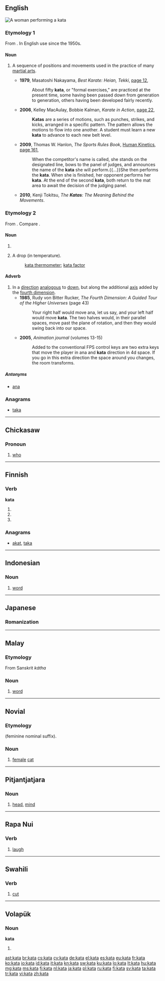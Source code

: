 {{also|Kata|kąta}}
==English==
[[File:Šenjug-kata-Tampere-2006.jpg|right|thumb|A woman performing a kata]]
{{wikipedia}}
===Etymology 1===
From {{etyl|ja|en}} {{term|sc=Jpan|型||pattern, model|lang=ja}}.
In English use since the 1950s.

====Noun====
{{en-noun}}

# {{context|martial arts}} A sequence of positions and movements used in the practice of many [[martial art]]s.
#* '''1979''', Masatoshi Nakayama, ''Best Karate: Heian, Tekki'', [http://books.google.com/books?id=fDJwrR93rZAC&pg=PA12&dq=%22kata%22+-intitle:kata&hl=en&ei=xMGRTt_0I6v4mAW0yam1Cg&sa=X&oi=book_result&ct=result&resnum=3&ved=0CDQQ6AEwAg#v=onepage&q=%22kata%22%20-intitle%3Akata&f=false page 12],
#*: About fifty '''kata''', or "formal exercises," are practiced at the present time, some having been passed down from generation to generation, others having been developed fairly recently.
#* '''2006''', Kelley MacAulay, Bobbie Kalman, ''Karate in Action'', [http://books.google.com/books?id=dP3LEiLjPYQC&pg=PA22&dq=%22kata%7Ckatas%22+-intitle:kata&hl=en&ei=GsaRToOCEeiTiAe0h6WVDg&sa=X&oi=book_result&ct=result&resnum=6&ved=0CEkQ6AEwBQ#v=onepage&q=%22kata%7Ckatas%22%20-intitle%3Akata&f=false page 22],
#*: '''Katas''' are a series of motions, such as punches, strikes, and kicks, arranged in a specific pattern. The pattern allows the motions to flow into one another. A student must learn a new '''kata''' to advance to each new belt level.
#* '''2009''', Thomas W. Hanlon, ''The Sports Rules Book'', [[w:Human Kinetics (publisher)|Human Kinetics]], [http://books.google.com/books?id=HJ0BeoJnbCUC&pg=PA161&dq=%22kata%22+-intitle:kata&hl=en&ei=4MORTpTRH6fFmAX01YSNAw&sa=X&oi=book_result&ct=result&resnum=4&ved=0CDgQ6AEwAzgK#v=onepage&q=%22kata%22%20-intitle%3Akata&f=false page 161],
#*: When the competitor's name is called, she stands on the designated line, bows to the panel of judges, and announces the name of the '''kata''' she will perform.{{...}}She then performs the '''kata'''. When she is finished, her opponent performs her '''kata'''. At the end of the second '''kata''', both return to the mat area to await the decision of the judging panel.
#* '''2010''', Kenji Tokitsu, ''The '''Katas''': The Meaning Behind the Movements''.

===Etymology 2===
From {{etyl|grc|en}} {{term|κατά||downwards|lang=grc}}. Compare {{term|cata-|lang=en}}.

====Noun====
{{en-noun}}

# {{abbreviation of|kata thermometer}}
# {{context|in combination}} A drop (in temperature).
#: [[kata thermometer]]; [[kata factor]]

====Adverb====
{{en-adv}}

# In a [[direction]] [[analogous]] to [[down]], but along the additional [[axis]] added by the [[fourth dimension]].
#* '''1985''', Rudy von Bitter Rucker, ''The Fourth Dimension: A Guided Tour of the Higher Universes'' (page 43)
#*: Your right half would move ana, let us say, and your left half would move '''kata'''. The two halves would, in their parallel spaces, move past the plane of rotation, and then they would swing back into our space.
#* '''2005''', ''Animation journal'' (volumes 13-15)
#*: Added to the conventional FPS control keys are two extra keys that move the player in ana and '''kata''' direction in 4d space. If you go in this extra direction the space around you changes, the room transforms.

=====Antonyms=====
* [[ana]]

===Anagrams===
* [[taka#English|taka]]

----

==Chickasaw==

===Pronoun===
{{head|cic|pronoun}}

# {{context|interrogative|lang=cic}} [[who]]

----

==Finnish==

===Verb===
'''kata'''

# {{fi-form of|kattaa|type=verb|mood=indicative|tense=present connegative}}
# {{fi-form of|kattaa|type=verb|pr=second-person|pl=singular|mood=imperative|tense=present}}
# {{fi-form of|kattaa|type=verb|pr=second-person|pl=singular|mood=imperative|tense=present connegative}}

===Anagrams===
* [[akat#Finnish|akat]], [[taka#Finnish|taka]]

----

==Indonesian==

===Noun===
{{id-noun}}

# [[word]]

----

==Japanese==

===Romanization===
{{ja-romaji|かた}}

----

==Malay==

===Etymology===
From Sanskrit ''kátha''

===Noun===
{{head|ms|noun}}

# [[word]]

----

==Novial==

===Etymology===
{{suffix|kate|a|lang=nov}} (feminine nominal suffix).

===Noun===
{{head|nov|noun}}

# [[female]] [[cat]]

----

==Pitjantjatjara==

===Noun===
{{head|pjt|noun}}

# [[head]], [[mind]]

----
==Rapa Nui==

===Verb===
{{head|rap|verb}}

# [[laugh]]
----

==Swahili==

===Verb===
{{head|sw|verb}}

# [[cut]]

----

==Volapük==

===Noun===
'''kata'''

# {{genitive of|kat|lang=vo}}

[[ast:kata]]
[[br:kata]]
[[cs:kata]]
[[cy:kata]]
[[de:kata]]
[[el:kata]]
[[es:kata]]
[[eu:kata]]
[[fr:kata]]
[[ko:kata]]
[[io:kata]]
[[id:kata]]
[[it:kata]]
[[kn:kata]]
[[sw:kata]]
[[ku:kata]]
[[lo:kata]]
[[lt:kata]]
[[hu:kata]]
[[mg:kata]]
[[ms:kata]]
[[fj:kata]]
[[nl:kata]]
[[ja:kata]]
[[pl:kata]]
[[ru:kata]]
[[fi:kata]]
[[sv:kata]]
[[ta:kata]]
[[tr:kata]]
[[vi:kata]]
[[zh:kata]]